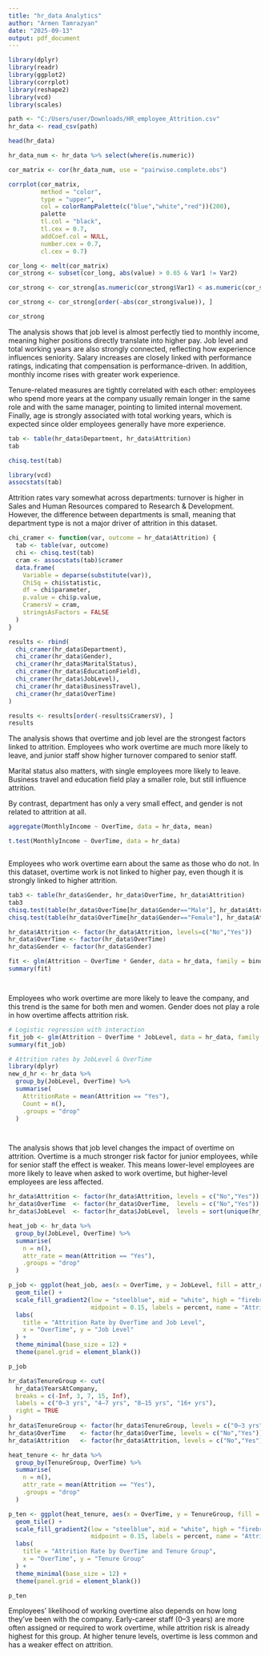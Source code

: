 ---
title: "hr_data Analytics"
author: "Armen Tamrazyan"
date: "2025-09-13"
output: pdf_document
---

```{r setup, include=FALSE}
library(dplyr)
library(readr)
library(ggplot2)
library(corrplot)
library(reshape2)
library(vcd)
library(scales)
```



```{r cars}
path <- "C:/Users/user/Downloads/HR_employee_Attrition.csv"
hr_data <- read_csv(path)

head(hr_data)
```


```{r pressure, echo=FALSE}

hr_data_num <- hr_data %>% select(where(is.numeric))

cor_matrix <- cor(hr_data_num, use = "pairwise.complete.obs")

corrplot(cor_matrix,
         method = "color",                      
         type = "upper",                         
         col = colorRampPalette(c("blue","white","red"))(200),
         palette
         tl.col = "black",                  
         tl.cex = 0.7,                         
         addCoef.col = NULL,                   
         number.cex = 0.7,
         cl.cex = 0.7)                          

cor_long <- melt(cor_matrix)
cor_strong <- subset(cor_long, abs(value) > 0.65 & Var1 != Var2)

cor_strong <- cor_strong[as.numeric(cor_strong$Var1) < as.numeric(cor_strong$Var2), ]

cor_strong <- cor_strong[order(-abs(cor_strong$value)), ]

cor_strong

```
The analysis shows that job level is almost perfectly tied to monthly income, meaning higher positions directly translate into higher pay. Job level and total working years are also strongly connected, reflecting how experience influences seniority. Salary increases are closely linked with performance ratings, indicating that compensation is performance-driven. In addition, monthly income rises with greater work experience.

Tenure-related measures are tightly correlated with each other: employees who spend more years at the company usually remain longer in the same role and with the same manager, pointing to limited internal movement. Finally, age is strongly associated with total working years, which is expected since older employees generally have more experience.


```{r pressure, echo=FALSE}
tab <- table(hr_data$Department, hr_data$Attrition)
tab

chisq.test(tab)

library(vcd)
assocstats(tab)


```
Attrition rates vary somewhat across departments: turnover is higher in Sales and Human Resources compared to Research & Development. However, the difference between departments is small, meaning that department type is not a major driver of attrition in this dataset.

```{r pressure, echo=FALSE}

chi_cramer <- function(var, outcome = hr_data$Attrition) {
  tab <- table(var, outcome)
  chi <- chisq.test(tab)
  cram <- assocstats(tab)$cramer
  data.frame(
    Variable = deparse(substitute(var)),
    ChiSq = chi$statistic,
    df = chi$parameter,
    p.value = chi$p.value,
    CramersV = cram,
    stringsAsFactors = FALSE
  )
}

results <- rbind(
  chi_cramer(hr_data$Department),
  chi_cramer(hr_data$Gender),
  chi_cramer(hr_data$MaritalStatus),
  chi_cramer(hr_data$EducationField),
  chi_cramer(hr_data$JobLevel),
  chi_cramer(hr_data$BusinessTravel),
  chi_cramer(hr_data$OverTime)
)

results <- results[order(-results$CramersV), ]
results

```
The analysis shows that overtime and job level are the strongest factors linked to attrition. Employees who work overtime are much more likely to leave, and junior staff show higher turnover compared to senior staff.

Marital status also matters, with single employees more likely to leave. Business travel and education field play a smaller role, but still influence attrition.

By contrast, department has only a very small effect, and gender is not related to attrition at all.

```{r pressure, echo=FALSE}
aggregate(MonthlyIncome ~ OverTime, data = hr_data, mean)

t.test(MonthlyIncome ~ OverTime, data = hr_data)



```
Employees who work overtime earn about the same as those who do not. In this dataset, overtime work is not linked to higher pay, even though it is strongly linked to higher attrition.

```{r pressure, echo=FALSE}

tab3 <- table(hr_data$Gender, hr_data$OverTime, hr_data$Attrition)
tab3
chisq.test(table(hr_data$OverTime[hr_data$Gender=="Male"], hr_data$Attrition[hr_data$Gender=="Male"]))
chisq.test(table(hr_data$OverTime[hr_data$Gender=="Female"], hr_data$Attrition[hr_data$Gender=="Female"]))

hr_data$Attrition <- factor(hr_data$Attrition, levels=c("No","Yes"))
hr_data$OverTime <- factor(hr_data$OverTime)
hr_data$Gender <- factor(hr_data$Gender)

fit <- glm(Attrition ~ OverTime * Gender, data = hr_data, family = binomial)
summary(fit)




```
Employees who work overtime are more likely to leave the company, and this trend is the same for both men and women. Gender does not play a role in how overtime affects attrition risk.

```{r pressure, echo=FALSE}
# Logistic regression with interaction
fit_job <- glm(Attrition ~ OverTime * JobLevel, data = hr_data, family = binomial)
summary(fit_job)

# Attrition rates by JobLevel & OverTime
library(dplyr)
new_d_hr <- hr_data %>%
  group_by(JobLevel, OverTime) %>%
  summarise(
    AttritionRate = mean(Attrition == "Yes"),
    Count = n(),
    .groups = "drop"
  )




```
The analysis shows that job level changes the impact of overtime on attrition. Overtime is a much stronger risk factor for junior employees, while for senior staff the effect is weaker. This means lower-level employees are more likely to leave when asked to work overtime, but higher-level employees are less affected.


```{r pressure, echo=FALSE}
hr_data$Attrition <- factor(hr_data$Attrition, levels = c("No","Yes"))
hr_data$OverTime  <- factor(hr_data$OverTime,  levels = c("No","Yes"))
hr_data$JobLevel  <- factor(hr_data$JobLevel,  levels = sort(unique(hr_data$JobLevel)))

heat_job <- hr_data %>%
  group_by(JobLevel, OverTime) %>%
  summarise(
    n = n(),
    attr_rate = mean(Attrition == "Yes"),
    .groups = "drop"
  )

p_job <- ggplot(heat_job, aes(x = OverTime, y = JobLevel, fill = attr_rate)) +
  geom_tile() +
  scale_fill_gradient2(low = "steelblue", mid = "white", high = "firebrick",
                       midpoint = 0.15, labels = percent, name = "Attrition %") +
  labs(
    title = "Attrition Rate by OverTime and Job Level",
    x = "OverTime", y = "Job Level"
  ) +
  theme_minimal(base_size = 12) +
  theme(panel.grid = element_blank())

p_job
```


```{r pressure, echo=FALSE}
hr_data$TenureGroup <- cut(
  hr_data$YearsAtCompany,
  breaks = c(-Inf, 3, 7, 15, Inf),
  labels = c("0–3 yrs", "4–7 yrs", "8–15 yrs", "16+ yrs"),
  right = TRUE
)
hr_data$TenureGroup <- factor(hr_data$TenureGroup, levels = c("0–3 yrs","4–7 yrs","8–15 yrs","16+ yrs"))
hr_data$OverTime    <- factor(hr_data$OverTime, levels = c("No","Yes"))
hr_data$Attrition   <- factor(hr_data$Attrition, levels = c("No","Yes"))

heat_tenure <- hr_data %>%
  group_by(TenureGroup, OverTime) %>%
  summarise(
    n = n(),
    attr_rate = mean(Attrition == "Yes"),
    .groups = "drop"
  )

p_ten <- ggplot(heat_tenure, aes(x = OverTime, y = TenureGroup, fill = attr_rate)) +
  geom_tile() +
  scale_fill_gradient2(low = "steelblue", mid = "white", high = "firebrick",
                       midpoint = 0.15, labels = percent, name = "Attrition %") +
  labs(
    title = "Attrition Rate by OverTime and Tenure Group",
    x = "OverTime", y = "Tenure Group"
  ) +
  theme_minimal(base_size = 12) +
  theme(panel.grid = element_blank())

p_ten

```

Employees’ likelihood of working overtime also depends on how long they’ve been with the company. Early-career staff (0–3 years) are more often assigned or required to work overtime, while attrition risk is already highest for this group. At higher tenure levels, overtime is less common and has a weaker effect on attrition.